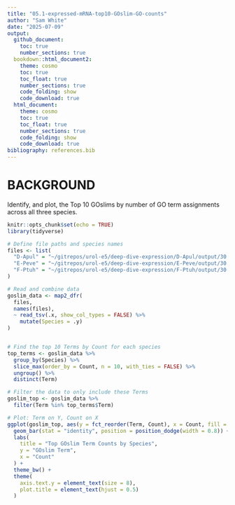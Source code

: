 ```yaml
---
title: "05.1-expressed-mRNA-top10-GOslim-GO-counts"
author: "Sam White"
date: "2025-07-09"
output: 
  github_document:
    toc: true
    number_sections: true
  bookdown::html_document2:
    theme: cosmo
    toc: true
    toc_float: true
    number_sections: true
    code_folding: show
    code_download: true
  html_document:
    theme: cosmo
    toc: true
    toc_float: true
    number_sections: true
    code_folding: show
    code_download: true
bibliography: references.bib
---
```


# BACKGROUND

Identify, and plot, the Top 10 GOslims by number of GO term assignments across all three species.

```r
knitr::opts_chunk$set(echo = TRUE)
library(tidyverse)
```

```r
# Define file paths and species names
files <- list(
  "D-Apul" = "~/gitrepos/urol-e5/deep-dive-expression/D-Apul/output/30.00-Apul-transcriptome-GOslims/GOslim-counts.tsv",
  "E-Peve" = "~/gitrepos/urol-e5/deep-dive-expression/E-Peve/output/30.00-Peve-transcriptome-GOslims/GOslim-counts.tsv",
  "F-Ptuh" = "~/gitrepos/urol-e5/deep-dive-expression/F-Ptuh/output/30.00-Ptua-transcriptome-GOslims/GOslim-counts.tsv"
)

# Read and combine data
goslim_data <- map2_dfr(
  files,
  names(files),
  ~ read_tsv(.x, show_col_types = FALSE) %>%
    mutate(Species = .y)
)


# Find the top 10 Terms by Count for each species
top_terms <- goslim_data %>%
  group_by(Species) %>%
  slice_max(order_by = Count, n = 10, with_ties = FALSE) %>%
  ungroup() %>%
  distinct(Term)

# Filter the data to only include these Terms
goslim_top <- goslim_data %>%
  filter(Term %in% top_terms$Term)

# Plot: Term on Y, Count on X
ggplot(goslim_top, aes(y = fct_reorder(Term, Count), x = Count, fill = Species)) +
  geom_bar(stat = "identity", position = position_dodge(width = 0.8)) +
  labs(
    title = "Top GOslim Term Counts by Species",
    y = "GOslim Term",
    x = "Count"
  ) +
  theme_bw() +
  theme(
    axis.text.y = element_text(size = 8),
    plot.title = element_text(hjust = 0.5)
  )
```